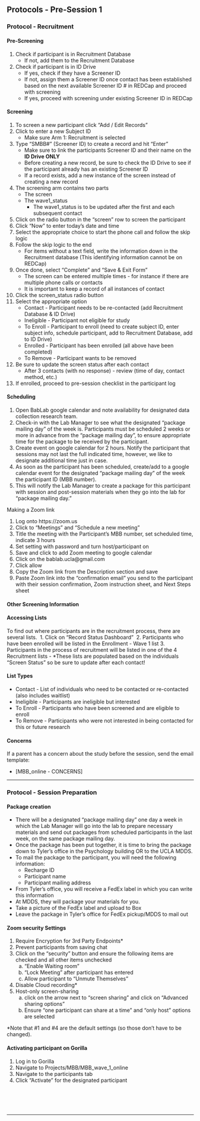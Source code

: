 ## Protocols - Pre-Session 1 

### Protocol - Recruitment 

#### Pre-Screening

 1. Check if participant is in Recruitment Database
     - If not, add them to the Recruitment Database
 3. Check if participant is in ID Drive
    - If yes, check if they have a Screener ID
    - If not, assign them a Screener ID once contact has been established based on the next available Screener ID # in REDCap and proceed with screening
    - If yes, proceed with screening under existing Screener ID in REDCap

#### Screening

1. To screen a new participant click “Add / Edit Records”
![<!--- recap_screening --->](images/redcap_screening/1.png)
2.  Click to enter a new Subject ID
    - Make sure Arm 1: Recruitment is selected
3. Type “SMBB#” (Screener ID) to create a record and hit “Enter”
    - Make sure to link the participants Screener ID and their name on the **ID Drive ONLY**
    - Before creating a new record, be sure to check the ID Drive to see if the participant already has an existing Screener ID
    - If a record exists, add a new instance of the screen instead of creating a new record
![<!--- recap_screening --->](images/redcap_screening/2.png)
4. The screening arm contains two parts
    - The screen
    - The wave1_status
        - The wave1_status is to be updated after the first and each subsequent contact
![<!--- recap_screening --->](images/redcap_screening/3.png)
5. Click on the radio button in the “screen” row to screen the participant
![<!--- recap_screening --->](images/redcap_screening/4.png)
6. Click “Now” to enter today’s date and time
7. Select the appropriate choice to start the phone call and follow the skip logic
8. Follow the skip logic to the end
    - For items without a text field, write the information down in the Recruitment database (This identifying information cannot be on REDCap)
9. Once done, select “Complete” and “Save & Exit Form”
    - The screen can be entered multiple times - for instance if there are multiple phone calls or contacts
    - It is important to keep a record of all instances of contact
![<!--- recap_screening --->](images/redcap_screening/5.png)
10. Click the screen_status radio button
![<!--- recap_screening --->](images/redcap_screening/6.png)
11. Select the appropriate option
     - Contact - Participant needs to be re-contacted (add Recruitment Database & ID Drive)
     - Ineligible - Participant not eligible for study
     - To Enroll - Participant to enroll (need to create subject ID, enter subject info, schedule participant, add to Recruitment Database, add to ID Drive)
     - Enrolled - Participant has been enrolled (all above have been completed)
     - To Remove - Participant wants to be removed
12. Be sure to update the screen status after each contact
     - After 3 contacts (with no response) - review (time of day, contact method, etc.)
13. If enrolled, proceed to pre-session checklist in the participant log


#### Scheduling

1. Open BabLab google calendar and note availability for designated data collection research team.
2. Check-in with the Lab Manager to see what the designated "package mailing day" of the week is.
Participants must be scheduled 2 weeks or more in advance from the "package mailing day", to ensure appropriate time for the package to be received by the participant.
3. Create event on google calendar for 2 hours. Notify the participant that sessions may not last the full indicated time, however, we like to designate additional time just in case.
4. As soon as the participant has been scheduled, create/add to a google calendar event for the designated "package mailing day" of the week the participant ID (MBB number).
5. This will notify the Lab Manager to create a package for this participant with session and post-session materials when they go into the lab for "package mailing day."

Making a Zoom link

1. Log onto https://zoom.us
2. Click to "Meetings" and "Schedule a new meeting" ![<!--- zoom_link --->](images/zoom_link/1.png)
3. Title the meeting with the Participant's MBB number, set scheduled time, indicate 3 hours ![<!--- zoom_link --->](images/zoom_link/2.png)
4. Set setting with password and turn host/participant on ![<!--- zoom_link --->](images/zoom_link/3.png)
5. Save and click to add Zoom meeting to google calendar ![<!--- zoom_link --->](images/zoom_link/4.png)
6. Click on the bablab.ucla@gmail.com ![<!--- zoom_link --->](images/zoom_link/5.png)
7. Click allow ![<!--- zoom_link --->](images/zoom_link/6.png)
8. Copy the Zoom link from the Description section and save ![<!--- zoom_link --->](images/zoom_link/7.png)
9. Paste Zoom link into the "confirmation email" you send to the participant with their session confirmation, Zoom instruction sheet, and Next Steps sheet


#### Other Screening Information

<h4>Accessing Lists</h4>

To find out where participants are in the recruitment process, there are several lists. 
![<!--- recap_screening --->](images/redcap_screening/7.png)
1. Click on “Record Status Dashboard”
![<!--- recap_screening --->](images/redcap_screening/8.png)
2. Participants who have been enrolled will be listed in the Enrollment - Wave 1 list
3. Participants in the process of recruitment will be listed in one of the 4 Recruitment lists
    - *These lists are populated based on the individuals “Screen Status” so be sure to update after each contact!

<h4>List Types</h4>

- Contact - List of individuals who need to be contacted or re-contacted (also includes waitlist)
- Ineligible - Participants are ineligible but interested
- To Enroll - Participants who have been screened and are eligible to enroll
- To Remove - Participants who were not interested in being contacted for this or future research

#### Concerns

If a parent has a concern about the study before the session, send the email template: 

- [MBB_online - CONCERNS]

----------------

### Protocol - Session Preparation

#### Package creation

- There will be a designated "package mailing day" one day a week in which the Lab Manager will go into the lab to prepare necessary materials and send out packages from scheduled participants in the last week, on the same package mailing day.
- Once the package has been put together, it is time to bring the package down to Tyler's office in the Psychology building OR to the UCLA MDDS.
- To mail the package to the participant, you will need the following information:
    - Recharge ID
    - Participant name
    - Participant mailing address
- From Tyler's office, you will receive a FedEx label in which you can write this information
- At MDDS, they will package your materials for you. 
- Take a picture of the FedEx label and upload to Box
- Leave the package in Tyler's office for FedEx pickup/MDDS to mail out 

#### Zoom security Settings

1. Require Encryption for 3rd Party Endpoints*
2. Prevent participants from saving chat
3. Click on the "security" button and ensure the following items are checked and all other items unchecked ![<!--- Zoom Security --->](images/zoom_security/1.png)
    a. "Enable Waiting room"
    b. "Lock Meeting" after participant has entered
    c. Allow participant to "Unmute Themselves"
4. Disable Cloud recording*
5. Host-only screen-sharing
    a. click on the arrow next to "screen sharing" and click on "Advanced sharing options" ![<!--- Zoom Security --->](images/zoom_security/2.png)
    b. Ensure "one participant can share at a time" and "only host" options are selected ![<!--- Zoom Security --->](images/zoom_security/3.png)

*Note that #1 and #4 are the default settings (so those don't have to be changed).

#### Activating participant on Gorilla

1. Log in to Gorilla
2. Navigate to Projects/MBB/MBB_wave_1_online
3. Navigate to the participants tab
4. Click "Activate" for the designated participant


![<!--- Zoom Security --->](images/gorilla/1.png)

![<!--- Zoom Security --->](images/gorilla/2.png)

![<!--- Zoom Security --->](images/gorilla/3.png)

![<!--- Zoom Security --->](images/gorilla/4.png)

![<!--- Zoom Security --->](images/gorilla/5.png)

-----------------

